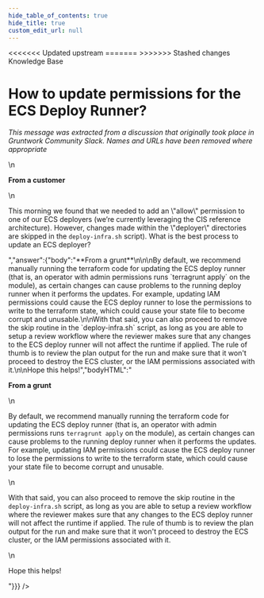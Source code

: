```yaml
---
hide_table_of_contents: true
hide_title: true
custom_edit_url: null
---
```



<head>
<<<<<<< Updated upstream
  <link rel="canonical" href="https://github.com/tnn-tnn-tnn-tnn-tnn-gruntwork-io/knowledge-base/discussions/24" />
=======
  <link rel="canonical" href="https://github.com/tnn-gruntwork-io/knowledge-base/discussions/24" />
>>>>>>> Stashed changes
</head>

<CenterLayout>
<span className="searchCategory">Knowledge Base</span>
<h1>How to update permissions for the ECS Deploy Runner?</h1>
<GitHub discussion={{"id":"MDEwOkRpc2N1c3Npb24zNTUzMjMy","number":24,"author":{"login":"gruntwork-support"},"title":"How to update permissions for the ECS Deploy Runner?","body":"_This message was extracted from a discussion that originally took place in Gruntwork Community Slack. Names and URLs have been removed where appropriate_\n\n\n**From a customer**\n\nThis morning we found that we needed to add an \"allow\" permission to one of our ECS deployers (we’re currently leveraging the CIS reference architecture). However, changes made within the \"deployer\" directories are skipped in the `deploy-infra.sh` script). What is the best process to update an ECS deployer?","bodyHTML":"<p dir=\"auto\"><em>This message was extracted from a discussion that originally took place in Gruntwork Community Slack. Names and URLs have been removed where appropriate</em></p>\n<p dir=\"auto\"><strong>From a customer</strong></p>\n<p dir=\"auto\">This morning we found that we needed to add an \"allow\" permission to one of our ECS deployers (we’re currently leveraging the CIS reference architecture). However, changes made within the \"deployer\" directories are skipped in the <code class=\"notranslate\">deploy-infra.sh</code> script). What is the best process to update an ECS deployer?</p>","answer":{"body":"**From a grunt**\n\n\nBy default, we recommend manually running the terraform code for updating the ECS deploy runner (that is, an operator with admin permissions runs `terragrunt apply` on the module), as certain changes can cause problems to the running deploy runner when it performs the updates. For example, updating IAM permissions could cause the ECS deploy runner to lose the permissions to write to the terraform state, which could cause your state file to become corrupt and unusable.\n\nWith that said, you can also proceed to remove the skip routine in the `deploy-infra.sh` script, as long as you are able to setup a review workflow where the reviewer makes sure that any changes to the ECS deploy runner will not affect the runtime if applied. The rule of thumb is to review the plan output for the run and make sure that it won't proceed to destroy the ECS cluster, or the IAM permissions associated with it.\n\nHope this helps!","bodyHTML":"<p dir=\"auto\"><strong>From a grunt</strong></p>\n<p dir=\"auto\">By default, we recommend manually running the terraform code for updating the ECS deploy runner (that is, an operator with admin permissions runs <code class=\"notranslate\">terragrunt apply</code> on the module), as certain changes can cause problems to the running deploy runner when it performs the updates. For example, updating IAM permissions could cause the ECS deploy runner to lose the permissions to write to the terraform state, which could cause your state file to become corrupt and unusable.</p>\n<p dir=\"auto\">With that said, you can also proceed to remove the skip routine in the <code class=\"notranslate\">deploy-infra.sh</code> script, as long as you are able to setup a review workflow where the reviewer makes sure that any changes to the ECS deploy runner will not affect the runtime if applied. The rule of thumb is to review the plan output for the run and make sure that it won't proceed to destroy the ECS cluster, or the IAM permissions associated with it.</p>\n<p dir=\"auto\">Hope this helps!</p>"}}} />

</CenterLayout>
  

<!-- ##DOCS-SOURCER-START
{
  "sourcePlugin": "github-discussions",
  "hash": "f50f63aeac0989616c8a58b1973e6e6f"
}
##DOCS-SOURCER-END -->
